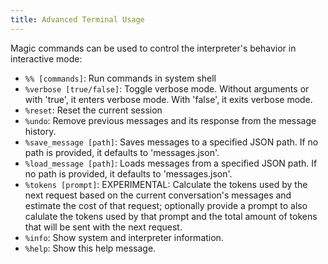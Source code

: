 ```yaml
---
title: Advanced Terminal Usage
---
```


Magic commands can be used to control the interpreter's behavior in interactive mode:

- `%% [commands]`: Run commands in system shell
- `%verbose [true/false]`: Toggle verbose mode. Without arguments or with 'true', it enters verbose mode. With 'false', it exits verbose mode.
- `%reset`: Reset the current session
- `%undo`: Remove previous messages and its response from the message history.
- `%save_message [path]`: Saves messages to a specified JSON path. If no path is provided, it defaults to 'messages.json'.
- `%load_message [path]`: Loads messages from a specified JSON path. If no path is provided, it defaults to 'messages.json'.
- `%tokens [prompt]`: EXPERIMENTAL: Calculate the tokens used by the next request based on the current conversation's messages and estimate the cost of that request; optionally provide a prompt to also calulate the tokens used by that prompt and the total amount of tokens that will be sent with the next request.
- `%info`: Show system and interpreter information.
- `%help`: Show this help message.